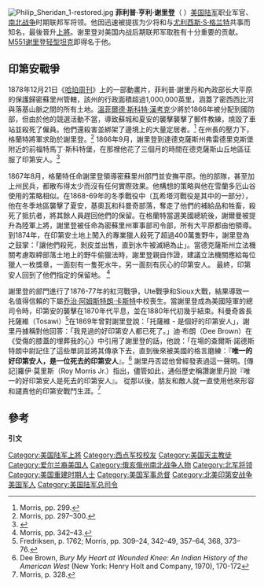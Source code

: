 [[File:Philip_Sheridan_1-restored.jpg|thumb]]
'''菲利普·亨利·谢里登'''（{{lang-en|Philip Henry Sheridan }} {{bd|1831年|3月6日|1888年|8月5日}}）[[美国|美国]][[美国陆军|陆军]]职业军官、[[南北战争|南北战争]]时期联邦军将领。他因迅速被提拔为少将和与[[尤利西斯·S·格兰特|尤利西斯·S·格兰特]]共事而知名，最後晉升[[上將|上將]]。谢里登对美国内战后期联邦军取胜有十分重要的贡献。[[M551谢里登轻型坦克|M551谢里登轻型坦克]]即得名于他。

==印第安戰爭== 
1878年12月21日《[[哈珀周刊|哈珀周刊]]》上的一部動畫片，菲利普·謝里丹和內政部长{{le|卡爾·舒爾茨|Carl Schurz}}大平原的保護歸密蘇里州管轄，該州的行政面積超過1,000,000英里，涵蓋了密西西比河與落基山脈之間的所有土地。[[溫菲爾德·斯科特·漢考克|溫菲爾德·斯科特·漢考克]]少將於1866年被分配到國防部，但由於他的競選活動不當，導致蘇城和夏安的襲擊襲擊了郵件教練，燒毀了車站並殺死了僱員。他們還殺害並綁架了邊境上的大量定居者。<ref>Morris, pp. 299.</ref> 在州長的壓力下，格蘭特將軍求助於謝里登。<ref>Morris, pp. 297–300.</ref> 1866年9月，謝里登到達德克薩斯州弗雷德里克斯堡附近的前福特馬丁·斯科特堡，在那裡他花了三個月的時間在德克薩斯山丘地區征服了印第安人。<ref>{{cite encyclopedia|url=http://www.tshaonline.org/handbook/online/articles/qbf33|title=Fort Martin Scott|encyclopedia=The Handbook of Texas|accessdate=August 29, 2009}}</ref> 

1867年8月，格蘭特任命謝里登領導密蘇里州部門並安撫平原。他的部隊，甚至加上州民兵，都散布得太少而沒有任何實際效果。他構想的策略與他在雪蘭多厄山谷使用的策略相似。在1868-69年的冬季戰役中（瓦希塔河戰役是其中的一部分），他在冬季地區襲擊了夏安，基奧瓦和科曼奇部落，奪走了他們的補給品和牲畜，殺死了抵抗者，將其餘人員趕回他們的保留。在格蘭特當選美國總統後，謝爾曼被提升為陸軍上將，謝里登被任命為密蘇里州軍事部司令部，所有大平原都由他領導。到1874年，在印第安土地上闖入的專業獵人殺死了超過400萬隻野牛，謝里登為之鼓掌：「讓他們殺死，剝皮並出售，直到水牛被滅絕為止」。當德克薩斯州立法機關考慮取締部落土地上的野牛偷獵法時，謝里登親自作證，建議立法機關應給每位獵人一枚獎章，一面刻有一隻死水牛，另一面刻有灰心的印第安人。 最終，印第安人回到了他們指定的保留地。 <ref>Morris, pp. 342–43.</ref>

謝里登的部門進行了1876-77年的紅河戰爭，Ute戰爭和Sioux大戰，結果導致一名值得信賴的下屬[[乔治·阿姆斯特朗·卡斯特|乔治·阿姆斯特朗·卡斯特]]中校喪生。當謝里登成為美國陸軍的總司令時，印第安的襲擊在1870年代平息，並在1880年代初幾乎結束。科曼奇酋長托薩維（Tosawi）<ref>Fredriksen, p. 1762; Morris, pp. 309–24, 342–49, 357–64, 368, 373–76.</ref>在1869年曾對謝里登說：「托薩維 - 是個好的印第安人」，謝里丹據稱對他回答：「我見過的好印第安人都已死了。」迪·布朗（Dee Brown）在《受傷的膝蓋的埋葬我的心》中引用了謝里登的話，他說：「在場的查爾斯·諾德斯特朗中尉記住了這些單詞並將其傳承下去，直到後來被美國的格言磨練：『'''唯一的好印第安人，是一位死去的印第安人'''』。<ref>Dee Brown, ''Bury My Heart at Wounded Knee: An Indian History of the American West'' (New York: Henry Holt and Company, 1970), 170-172</ref>  謝里丹否認他曾經發表過這一聲明。[傳記]羅伊·莫里斯（Roy Morris Jr.）指出，儘管如此，通俗歷史稱讚謝里丹說『唯一的好印第安人是死去的印第安人』。 從那以後，朋友和敵人就一直使用他來形容和譴責他的印第安戰鬥生涯。<ref>Morris, p. 328.</ref>

== 參考 ==
'''引文'''
{{Reflist|colwidth=30em}}

{{美國陸軍總指揮官}}
{{Authority control}}

{{DEFAULTSORT: Sheridan, Philip}}
[[Category:美国陆军上將|Category:美国陆军上將]]
[[Category:西点军校校友|Category:西点军校校友]]
[[Category:美国天主教徒|Category:美国天主教徒]]
[[Category:爱尔兰裔美国人|Category:爱尔兰裔美国人]]
[[Category:俄亥俄州南北战争人物|Category:俄亥俄州南北战争人物]]
[[Category:北军将领|Category:北军将领]]
[[Category:美国重建时期人士|Category:美国重建时期人士]]
[[Category:美国军事总督|Category:美国军事总督]]
[[Category:北美印第安战争美国军人|Category:北美印第安战争美国军人]]
[[Category:美国陆军总司令|Category:美国陆军总司令]]